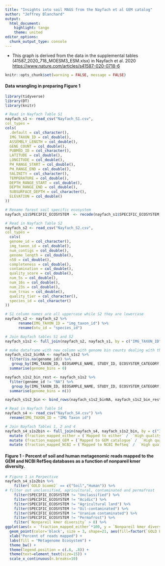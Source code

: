 ```yaml
---
title: "Insights into soil MAGS from the Nayfach et al GEM catalog"
author: "Jeffrey Blanchard"
output:
  html_document:
    highlight: tango
    theme: united
editor_options: 
  chunk_output_type: console
---
```


-   This graph is derived from the data in the supplemental tables (41587_2020_718_MOESM3_ESM.xlsx) in Nayfach et al. 2020 <https://www.nature.com/articles/s41587-020-0718-6>


```r
knitr::opts_chunk$set(warning = FALSE, message = FALSE)
```

#### Data wrangling in preparing Figure 1

```r
library(tidyverse)
library(DT)
library(knitr)
```

```r
# Read in Nayfach Table S1
nayfach_s1 <- read_csv("Nayfach_S1.csv",
col_types = 
cols(
  .default = col_character(),
  IMG_TAXON_ID = col_double(),
  ASSEMBLY_LENGTH = col_double(),
  GENE_COUNT = col_double(),
  PUBMED_ID = col_character(),
  LATITUDE = col_double(),
  LONGITUDE = col_double(),
  PH_RANGE_START = col_double(),
  PH_RANGE_END = col_double(),
  SALINITY = col_character(),
  TEMPERATURE = col_double(),
  DEPTH_RANGE_START = col_double(),
  DEPTH_RANGE_END = col_double(),
  SUBSURFACE_DEPTH = col_character(),
  ELEVATION = col_double()
))
```

```r
# Rename forest soil specific ecosystem
nayfach_s1$SPECIFIC_ECOSYSTEM  <- recode(nayfach_s1$SPECIFIC_ECOSYSTEM, "Forest soil" = "Forest Soil")
```

```r
# Read in Nayfach Table S2
nayfach_s2 <- read_csv("Nayfach_S2.csv",
col_types = 
  cols(
  genome_id = col_character(),
  img_taxon_id = col_double(),
  num_contigs = col_double(),
  genome_length = col_double(),
  n50 = col_double(),
  completeness = col_double(),
  contamination = col_double(),
  quality_score = col_double(),
  num_5s = col_double(),
  num_16s = col_double(),
  num_23s = col_double(),
  num_trnas = col_double(),
  quality_tier = col_character(),
  species_id = col_character()
))
```

```r
# S1 column names are all uppercase while S2 they are lowercase
nayfach_s2 <- nayfach_s2 %>% 
      rename(IMG_TAXON_ID = "img_taxon_id") %>% 
      rename(otu_id = "species_id") 

# Join Nayfach tables S1 and S2
nayfach_s1s2 <- full_join(nayfach_s2, nayfach_s1, by = c("IMG_TAXON_ID"))
```


```r
# make dataframe with new column with genome bin counts dealing with the NA
nayfach_s1s2_binNA <- nayfach_s1s2 %>% 
  filter(is.na(genome_id)) %>% 
   group_by(IMG_TAXON_ID, BIOSAMPLE_NAME, STUDY_ID, ECOSYSTEM_CATEGORY, ECOSYSTEM_TYPE, ECOSYSTEM_SUBTYPE, SPECIFIC_ECOSYSTEM, LTER_SITE, HABITAT, ASSEMBLY_LENGTH, GENE_COUNT) %>% 
  summarise(genome_bins = 0)

nayfach_s1s2_bin_rest <- nayfach_s1s2 %>% 
  filter(genome_id != "NA") %>% 
   group_by(IMG_TAXON_ID, BIOSAMPLE_NAME, STUDY_ID, ECOSYSTEM_CATEGORY, ECOSYSTEM_TYPE, ECOSYSTEM_SUBTYPE, SPECIFIC_ECOSYSTEM, LTER_SITE, HABITAT, ASSEMBLY_LENGTH, GENE_COUNT) %>% 
  summarise(genome_bins = n())

nayfach_s1s2_bin <- bind_rows(nayfach_s1s2_binNA, nayfach_s1s2_bin_rest)
```

```r
# Read in Nayfach Table S4
nayfach_s4 <- read_csv("Nayfach_S4.csv") %>% 
  rename(IMG_TAXON_ID = "IMG Taxon id")
```


```r
# Join Nayfach Tables 1, 2 and 4
nayfach_s4_s1s2bin <- full_join(nayfach_s4, nayfach_s1s2_bin, by = c("IMG_TAXON_ID")) %>% 
  mutate (fraction_mapped_either = (`Mapped to either` /  `High quality reads sampled (up to 500K)`)) %>% 
  mutate (fraction_mapped_GEM = (`Mapped to GEM catalogue` /  `High quality reads sampled (up to 500K)`)) %>% 
  mutate (fraction_mapped_NCBI = (`Mapped to NCBI RefSeq` /  `High quality reads sampled (up to 500K)`))
```

#### Figure 1 - Percent of soil and human metagenomic reads mapped to the GEM and NCBI RefSeq databases as a function of nonpareil kmer diversity. 

```r
# Figure 1 in Perpective
nayfach_s4_s1s2bin %>% 
    filter(`GOLD biome2` == c("Soil","Human")) %>% 
# filter out unclassified, agricultural, contaminated and permafrost
    filter(SPECIFIC_ECOSYSTEM != "Unclassified") %>% 
    filter(SPECIFIC_ECOSYSTEM != "Acidic") %>% 
    filter(SPECIFIC_ECOSYSTEM != "Agricultural land") %>% 
    filter(SPECIFIC_ECOSYSTEM != "Oil-contaminated") %>% 
    filter(SPECIFIC_ECOSYSTEM != "Uranium contaminated") %>% 
    filter(SPECIFIC_ECOSYSTEM != "Permafrost") %>% 
    filter(`Nonpareil kmer diversity` > 0) %>% 
ggplot(aes(x = `fraction_mapped_either`*100, y = `Nonpareil kmer diversity`)) +
  geom_point(color='black', size = 3, shape=21, aes(fill=factor(`GOLD biome2`))) + 
  xlab("Percent of reads mapped") +
  labs(fill = "Metagenome Ecosystem") +
  theme_bw() +
  theme(legend.position = c(.6, .8)) +
  theme(text=element_text(size=15)) +
  scale_x_continuous(n.breaks=10) 
```

